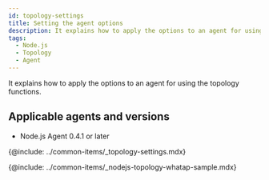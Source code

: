 ```yaml
---
id: topology-settings
title: Setting the agent options
description: It explains how to apply the options to an agent for using the topology functions.
tags:
  - Node.js
  - Topology
  - Agent
---
```


It explains how to apply the options to an agent for using the topology functions.

## Applicable agents and versions

<!-- Java 에이전트 1.7.1 버전 이상 -->

- Node.js Agent 0.4.1 or later

{@include: ../common-items/_topology-settings.mdx}  

<!-- {@include: ../common-items/_java-topology-whatap-sample.mdx} -->

{@include: ../common-items/_nodejs-topology-whatap-sample.mdx} 
